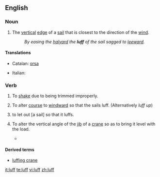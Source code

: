 ==English==

===Noun===
{{en-noun}}

# {{nautical}} The [[vertical]] [[edge]] of a [[sail]] that is closest to the direction of the [[wind]].
#:''By easing the [[halyard]] the '''luff''' of the sail sagged to [[leeward]].''

====Translations====
{{top}}
*Catalan: [[orsa]] {{f}}
{{mid}}
*Italian: {{t-|it|inferitura|f}}
{{bottom}}

===Verb===
{{en-verb}}

# {{nautical|of a sail|intransitive}} To [[shake]] due to being trimmed improperly.
# {{nautical|of a boat|intransitive}} To alter [[course]] to [[windward]] so that the sails luff.  (Alternatively ''luff up'')
# {{nautical|transitive}} to let out [a sail] so that it luffs.
# {{context|mechanical}} To alter the vertical angle of the [[jib]] of a [[crane]] so as to bring it level with the load.
#*{{quote-book
|year=1999
|author=Howard I. Shapiro, Jay P. Shapiro, Lawrence K. Shapiro
|title=Cranes and Derricks
|page=95
|isbn=0070578893
|url=http://books.google.com/books?id=_teKKLZrulIC
|passage=The tower is mounted on a slewing platform, which also carries the power plant and the counterweights, while the jib is supported and '''luffed''' by fixed pendant ropes.}}

====Derived terms====
*[[luffing crane]]

[[it:luff]]
[[te:luff]]
[[vi:luff]]
[[zh:luff]]